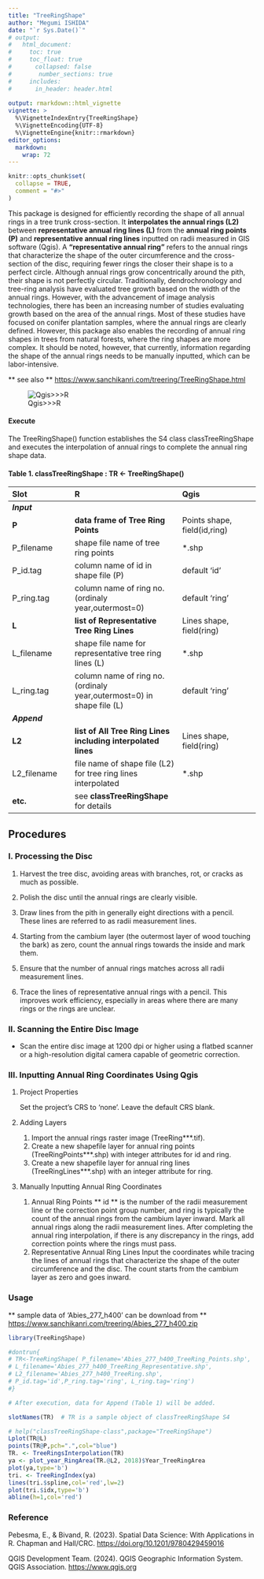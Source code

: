 ```yaml
---
title: "TreeRingShape"
author: "Megumi ISHIDA"
date: "`r Sys.Date()`"
# output: 
#   html_document:
#     toc: true
#     toc_float: true
#     　collapsed: false
#     　 number_sections: true
#     includes:
#     　in_header: header.html
      
output: rmarkdown::html_vignette
vignette: >
  %\VignetteIndexEntry{TreeRingShape}
  %\VignetteEncoding{UTF-8}
  %\VignetteEngine{knitr::rmarkdown}
editor_options: 
  markdown: 
    wrap: 72
---
```


```r
knitr::opts_chunk$set(
  collapse = TRUE,
  comment = "#>"
)
```
<link rel="icon" href="../docs/favicon.png" />

This package is designed for efficiently recording the shape of all
annual rings in a tree trunk cross-section. It **interpolates the annual
rings (L2)** between **representative annual ring lines (L)** from the
**annual ring points (P)** and **representative annual ring lines**
inputted on radii measured in GIS software (Qgis). A **"representative
annual ring"** refers to the annual rings that characterize the shape of
the outer circumference and the cross-section of the disc, requiring
fewer rings the closer their shape is to a perfect circle. Although
annual rings grow concentrically around the pith, their shape is not
perfectly circular. Traditionally, dendrochronology and tree-ring
analysis have evaluated tree growth based on the width of the annual
rings. However, with the advancement of image analysis technologies,
there has been an increasing number of studies evaluating growth based
on the area of the annual rings. Most of these studies have focused on
conifer plantation samples, where the annual rings are clearly defined.
However, this package also enables the recording of annual ring shapes
in trees from natural forests, where the ring shapes are more complex.
It should be noted, however, that currently, information regarding the
shape of the annual rings needs to be manually inputted, which can be
labor-intensive.

\*\* see also \*\*
<https://www.sanchikanri.com/treering/TreeRingShape.html>

![Qgis\>\>\>R](Qgis2R.jpg)

#### Execute

The TreeRingShape() function establishes the S4 class classTreeRingShape
and executes the interpolation of annual rings to complete the annual
ring shape data.

#### Table 1. classTreeRingShape : TR \<- TreeRingShape()

| Slot         | R                                                                    | Qgis                         |
|:-----------------|:------------------------------|:----------------------|
| ***Input***  |                                                                      |                              |
| **P**        | **data frame of Tree Ring Points**                                   | Points shape, field(id,ring) |
| P_filename   | shape file name of tree ring points                                  | \*.shp                       |
| P_id.tag     | column name of id in shape file (P)                                  | default 'id'                 |
| P_ring.tag   | column name of ring no.(ordinaly year,outermost=0)                   | default 'ring'               |
| **L**        | **list of Representative Tree Ring Lines**                           | Lines shape, field(ring)     |
| L_filename   | shape file name for representative tree ring lines (L)               | \*.shp                       |
| L_ring.tag   | column name of ring no.(ordinaly year,outermost=0) in shape file (L) | default 'ring'               |
| ***Append*** |                                                                      |                              |
| **L2**       | **list of All Tree Ring Lines including interpolated lines**         | Lines shape, field(ring)     |
| L2_filename  | file name of shape file (L2) for tree ring lines interpolated        | \*.shp                       |
| **etc.**     | see **classTreeRingShape** for details                               |                              |



## Procedures

### I. Processing the Disc

1.  Harvest the tree disc, avoiding areas with branches, rot, or cracks
    as much as possible.

2.  Polish the disc until the annual rings are clearly visible.

3.  Draw lines from the pith in generally eight directions with a
    pencil. These lines are referred to as radii measurement lines.

4.  Starting from the cambium layer (the outermost layer of wood
    touching the bark) as zero, count the annual rings towards the
    inside and mark them.

5.  Ensure that the number of annual rings matches across all radii
    measurement lines.

6.  Trace the lines of representative annual rings with a pencil. This
    improves work efficiency, especially in areas where there are many
    rings or the rings are unclear.

### II. Scanning the Entire Disc Image

-   Scan the entire disc image at 1200 dpi or higher using a flatbed
    scanner or a high-resolution digital camera capable of geometric
    correction.

### III. Inputting Annual Ring Coordinates Using Qgis

1.  Project Properties

    Set the project's CRS to 'none'. Leave the default CRS blank.

2.  Adding Layers

    1.  Import the annual rings raster image (TreeRing\*\*\*.tif).
    2.  Create a new shapefile layer for annual ring points
        (TreeRingPoints\*\*\*.shp) with integer attributes for id and
        ring.
    3.  Create a new shapefile layer for annual ring lines
        (TreeRingLines\*\*\*.shp) with an integer attribute for ring.

3.  Manually Inputting Annual Ring Coordinates

    1.  Annual Ring Points \*\* id \*\* is the number of the radii
        measurement line or the correction point group number, and ring
        is typically the count of the annual rings from the cambium
        layer inward. Mark all annual rings along the radii measurement
        lines. After completing the annual ring interpolation, if there
        is any discrepancy in the rings, add correction points where the
        rings must pass.
    2.  Representative Annual Ring Lines Input the coordinates while
        tracing the lines of annual rings that characterize the shape of
        the outer circumference and the disc. The count starts from the
        cambium layer as zero and goes inward.

### Usage

\*\* sample data of 'Abies_277_h400' can be download from \*\*
<https://www.sanchikanri.com/treering/Abies_277_h400.zip>





```r
library(TreeRingShape)

#dontrun{
# TR<-TreeRingShape( P_filename='Abies_277_h400_TreeRing_Points.shp',
# L_filename='Abies_277_h400_TreeRing_Representative.shp',
# L2_filename='Abies_277_h400_TreeRing.shp',
# P_id.tag='id',P_ring.tag='ring', L_ring.tag='ring')
#}

# After execution, data for Append (Table 1) will be added.

slotNames(TR)  # TR is a sample object of classTreeRingShape S4

# help("classTreeRingShape-class",package="TreeRingShape")
Lplot(TR@L)
points(TR@P,pch=".",col="blue")
TR. <- TreeRingsInterpolation(TR)
ya <- plot_year_RingArea(TR.@L2, 2018)$Year_TreeRingArea
plot(ya,type='b')
tri. <- TreeRingIndex(ya)
lines(tri.$spline,col='red',lw=2)
plot(tri.$idx,type='b')
abline(h=1,col='red')
```

### Reference

Pebesma, E., & Bivand, R. (2023). Spatial Data Science: With
Applications in R. Chapman and Hall/CRC.
<https://doi.org/10.1201/9780429459016>

QGIS Development Team. (2024). QGIS Geographic Information System. QGIS
Association. <https://www.qgis.org>
